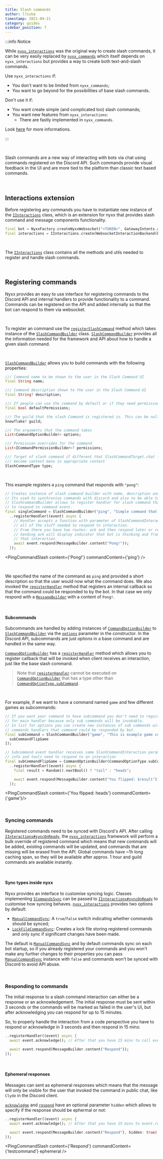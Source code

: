 ---
title: Slash commands
author: l7ssha
timestamp: 2021-09-21
category: guides
sidebar_position: 7
---

:::info Notice

While [`nyxx_interactions`] was the original way to create slash commands, it can be very easily replaced by [`nyxx_commands`] which itself depends on `nyxx_interactions` but provides a way to create both text-and-slash commands.

Use `nyxx_interactions` if:

  - You don't want to be limited from `nyxx_commands`;
  - You want to go beyond for the possibilities of base slash commands.

Don't use it if:

  - You want create simple (and complicated too) slash commands;
  - You want new features from `nyxx_interactions`:
      - There are fastly implemented in `nyxx_commands`.

Look [here](./command_handling.mdx) for more informations.

:::

<br />


Slash commands are a new way of interacting with bots via chat using commands registered on the Discord API.
Such commands provide visual feedback in the UI and are more tied to the platform than classic text based commands.

<br />

## Interactions extension

Before registering any commands you have to instantiate new instance of the [`IInteractions`] class, which is an extension for
nyxx that provides slash command and message components functionality.

```dart
final bot = NyxxFactory.createNyxxWebsocket("<TOKEN>", GatewayIntents.allUnprivileged);
final interactions = IInteractions.create(WebsocketInteractionBackend(bot));
```

<br />

The [`IInteractions`] class contains all the methods and utils needed to register and handle slash commands.

<br />

## Registering commands

Nyxx provides an easy to use interface for registering commands to the Discord API and internal handlers to provide functionality to a command. Commands can be registered on the API and added internally so that the bot can respond to them via websocket.

<br />

To register an command use the [`registerSlashCommand`] method which takes instance of the [`SlashCommandBuilder`] class.
[`SlashCommandBuilder`] provides all the information needed for the framework and API about how to handle a given slash command.

<br />

[`SlashCommandBuilder`] allows you to build commands with the following properties:

```dart
/// Command name to be shown to the user in the Slash Command UI
final String name;

/// Command description shown to the user in the Slash Command UI
final String? description;

/// If people can use the command by default or if they need permissions to use it.
final bool defaultPermissions;

/// The guild that the slash Command is registered in. This can be null if its a global command.
Snowflake? guild;

/// The arguments that the command takes
List<CommandOptionBuilder> options;

/// Permission overrides for the command
List<ICommandPermissionBuilder>? permissions;

/// Target of slash command if different that SlashCommandTarget.chat - slash command will
/// become context menu in appropriate context
SlashCommandType type;
```

<br />

This example registers a `ping` command that responds with `"pong"`:

```dart
// Creates instance of slash command builder with name, description and sub options.
// Its used to synchronise commands with discord and also to be able to respond to them.
// SlashCommandBuilder allows to register handler for slash command that you will be able
// to respond to command event.
final singleCommand = SlashCommandBuilder("ping", "Simple command that responds with `pong`", [])
  ..registerHandler((event) async {
    // Handler accepts a function with parameter of SlashCommandInteraction which contains
    // all of the stuff needed to respond to interaction.
    // From there you have two routes: ack and then respond later or respond immediately without ack.
    // Sending ack will display indicator that bot is thinking and from there you will have 15 mins to respond to
    // that interaction.
    await event.respond(MessageBuilder.content("Pong!"));
  });
```

<PingCommandSlash content={'Pong!'} commandContent={'ping'} />

<br />

We specified the name of the command as `ping` and provided a short description so that the user would now what the command does. We also invoked the [`registerHandler`] method that registers an internal callback so that the command could be responded to by the bot. In that case we only respond with a [`MessageBuilder`] with a content of `Pong!`.

<br />

#### Subcommands

Subcommands are handled by adding instances of [`CommandOptionBuilder`] to [`SlashCommandBuilder`] via the [`options`] parameter in the constructor. In the Discord API, subcommands are just options in a base command and are handled in the same way.

[`CommandOptionBuilder`] has a [`registerHandler`] method which allows you to register callback that will be invoked when client receives an interaction, just like the base slash command.

> Note that [`registerHandler`] cannot be executed on [`CommandOptionBuilder`] that has a type other than [`CommandOptionType.subCommand`].

<br />

For example, if we want to have a command named `game` and few different games as subcommands:

```dart
// If you want your command to have subcommand you don't need to register handler
// for main handler because only sub commands will be invokable.
// In list for options you can create new instances of sub commands with
// commands handlers that command could be responded by bot.
final subCommand = SlashCommandBuilder("game", "This is example game command", [
  subCommandFlipGame
]);

// Subcommand event handler receives same SlashCommandInteraction parameter with all
// info and tools need to respond to an interaction
final subCommandFlipGame = CommandOptionBuilder(CommandOptionType.subCommand, "coinflip", "Coin flip game")
  ..registerHandler((event) async {
    final result = Random().nextBool() ? "tail" : "heads";

    await event.respond(MessageBuilder.content("You flipped: $result"));
  });
```

<PingCommandSlash content={'You flipped: heads'} commandContent={'game'}/>

<br />

### Syncing commands

Registered commands need to be synced with Discord's API. After calling [`IInteractions#syncOnReady`], the [`nyxx_interactions`] framework will perform a bulk override of registered command which means that new commands will be added, existing commands will be updated, and commands that are missing will be erased from the API. Global commands have ~1h long caching span, so they will be available after approx. 1 hour and guild commands are available instantly.

<br />

#### Sync types inside nyxx

Nyxx provides an interface to customise syncing logic. Classes implementing [`ICommandsSync`] can be passed to [`IInteractions#syncOnReady`] to customise how syncing behaves. [`nyxx_interactions`] provides two options by default:

- [`ManualCommandSync`]: A `true`/`false` switch indicating whether commands should be synced;
- [`LockFileCommandSync`]: Creates a lock file storing registered commands and only sync if significant changes have been made.

The default is [`ManualCommandSync`] and by default commands sync on each bot startup, so if you already registered your commands and you won't make any further changes to their properties you can pass [`ManualCommandSync`] instance with `false` and commands won't be synced with Discord to avoid API abuse.

<br />

### Responding to commands

The initial response to a slash command interaction can either be a response or an acknowledgement. The initial response must be sent within 3 seconds or the commands will be marked as failed in the user's UI, but after acknowledging you can respond for up to 15 minutes.

So, to properly handle the interaction from a code perspective you have to respond or acknowledge in 3 seconds and then respond in 15 mins:

```dart
..registerHandler((event) async {
  await event.acknowledge(); // After that you have 15 mins to call event.respond

  await event.respond(MessageBuilder.content("Respond"));
});
```

<br />

#### Ephemeral responses

Messages can sent as ephemeral responses which means that the message will only be visible for the user that invoked the command in public chat, like `Clyde` in the Discord client.

[`acknowledge`] and [`respond`] have an optional parameter `hidden` which allows to specify if the response should be ephermal or not:

```dart
..registerHandler((event) async {
  await event.acknowledge(); // After that you have 15 mins to event.respond

  await event.respond(MessageBuilder.content("Respond"), hidden: true);
});
```

<PingCommandSlash content={'Respond'} commandContent={'testcommand'} ephemeral />

[`nyxx_interactions`]: https://github.com/nyxx-discord/nyxx_interactions
[`nyxx_commands`]: https://github.com/nyxx-discord/nyxx_commands
[`IInteractions`]: https://pub.dev/documentation/nyxx_interactions/latest/nyxx_interactions/IInteraction-class.html
[`registerSlashCommand`]: https://pub.dev/documentation/nyxx_interactions/latest/nyxx_interactions/IInteractions/registerSlashCommand.html
[`SlashCommandBuilder`]: https://pub.dev/documentation/nyxx_interactions/latest/nyxx_interactions/SlashCommandBuilder-class.html
[`registerHandler`]: https://pub.dev/documentation/nyxx_interactions/latest/nyxx_interactions/CommandOptionBuilder/registerHandler.html
[`MessageBuilder`]: https://pub.dev/documentation/nyxx/latest/nyxx/MessageBuilder-class.html
[`CommandOptionBuilder`]: https://pub.dev/documentation/nyxx_interactions/latest/nyxx_interactions/CommandOptionBuilder-class.html
[`options`]: https://pub.dev/documentation/nyxx_interactions/latest/nyxx_interactions/CommandOptionType-class.html
[`CommandOptionType.subCommand`]: https://pub.dev/documentation/nyxx_interactions/latest/nyxx_interactions/CommandOptionType/subCommand-constant.html
[`IInteractions#syncOnReady`]: https://pub.dev/documentation/nyxx_interactions/latest/nyxx_interactions/IInteractions/syncOnReady.html
[`ICommandsSync`]: https://pub.dev/documentation/nyxx_interactions/latest/nyxx_interactions/ICommandsSync-class.html
[`ManualCommandSync`]: https://pub.dev/documentation/nyxx_interactions/latest/nyxx_interactions/ManualCommandSync-class.html
[`LockFileCommandSync`]: https://pub.dev/documentation/nyxx_interactions/latest/nyxx_interactions/LockFileCommandSync-class.html
[`acknowledge`]: https://pub.dev/documentation/nyxx_interactions/latest/nyxx_interactions/IInteractionEventWithAcknowledge/acknowledge.html
[`respond`]: https://pub.dev/documentation/nyxx_interactions/latest/nyxx_interactions/IInteractionEventWithAcknowledge/respond.html